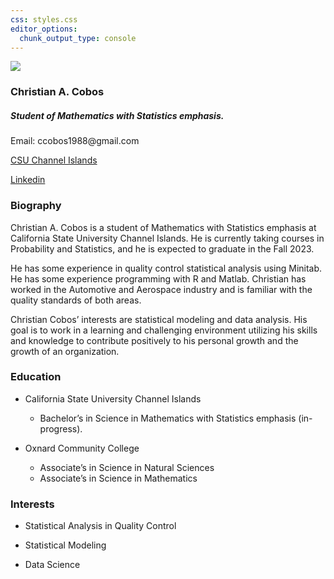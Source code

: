 ```yaml
---
css: styles.css
editor_options: 
  chunk_output_type: console
---
```


::: container
::: grid
::: {.g-col-12 .g-col-md-6}
![](img/IMG_1465.jpeg){.rounded-circle}

### Christian A. Cobos

##### Student of Mathematics with Statistics emphasis.

Email: ccobos1988@gmail.com

[CSU Channel Islands](https://www.csuci.edu)

[Linkedin](ADD LINK HERE)
:::

::: {.g-col-12 .g-col-md-6}

### Biography
Christian A. Cobos is a student of Mathematics with Statistics emphasis at California State University Channel Islands. He is currently taking courses in Probability and Statistics, and he is expected to graduate in the Fall 2023. 

He has some experience in quality control statistical analysis using Minitab. He has some experience programming with R and Matlab. Christian has worked in the Automotive and Aerospace industry and is familiar with the quality standards of both areas.  

Christian Cobos' interests are statistical modeling and data analysis. His goal is to work in a learning and challenging environment utilizing his skills and knowledge to contribute positively to his personal growth and the growth of an organization.
:::
:::
:::

::: content-block
::: features
::: {.feature .box}

### Education

-   California State University Channel Islands

    -   Bachelor's in Science in Mathematics with Statistics emphasis (in-progress).

-   Oxnard Community College

    -   Associate's in Science in Natural Sciences
    -   Associate's in Science in Mathematics

::: 

::: {.feature .box}

### Interests

-   Statistical Analysis in Quality Control

-   Statistical Modeling

-   Data Science


::: 
:::
:::